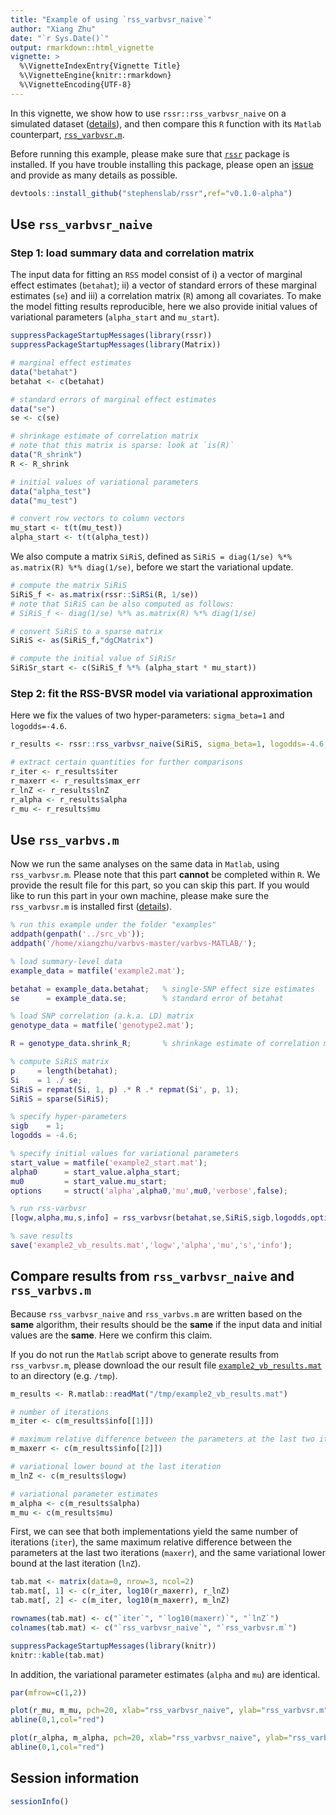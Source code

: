 ```yaml
---
title: "Example of using `rss_varbvsr_naive`"
author: "Xiang Zhu"
date: "`r Sys.Date()`"
output: rmarkdown::html_vignette
vignette: >
  %\VignetteIndexEntry{Vignette Title}
  %\VignetteEngine{knitr::rmarkdown}
  %\VignetteEncoding{UTF-8}
---
```


In this vignette, we show how to use `rssr::rss_varbvsr_naive` on a simulated dataset ([details](https://github.com/stephenslab/rss/wiki/Example-2#details)), and then compare this `R` function with its `Matlab` counterpart, [`rss_varbvsr.m`](https://github.com/stephenslab/rss/blob/master/src_vb/rss_varbvsr.m).

Before running this example, please make sure that [`rssr`](https://github.com/stephenslab/rssr) package is installed. If you have trouble installing this package, please open an [issue](https://github.com/stephenslab/rssr/issues) and provide as many details as possible.

```r
devtools::install_github("stephenslab/rssr",ref="v0.1.0-alpha")
```

## Use `rss_varbvsr_naive`

### Step 1: load summary data and correlation matrix

The input data for fitting an `RSS` model consist of i) a vector of marginal effect estimates (`betahat`); ii) a vector of standard errors of these marginal estimates (`se`) and iii) a correlation matrix (`R`) among all covariates. To make the model fitting results reproducible, here we also provide initial values of variational parameters (`alpha_start` and `mu_start`).

```r
suppressPackageStartupMessages(library(rssr))
suppressPackageStartupMessages(library(Matrix))

# marginal effect estimates 
data("betahat")
betahat <- c(betahat)

# standard errors of marginal effect estimates
data("se")
se <- c(se)

# shrinkage estimate of correlation matrix
# note that this matrix is sparse: look at `is(R)`
data("R_shrink")
R <- R_shrink

# initial values of variational parameters 
data("alpha_test")
data("mu_test")

# convert row vectors to column vectors
mu_start <- t(t(mu_test))
alpha_start <- t(t(alpha_test))
```

We also compute a matrix `SiRiS`, defined as `SiRiS = diag(1/se) %*% as.matrix(R) %*% diag(1/se)`, before we start the variational update. 

```r
# compute the matrix SiRiS
SiRiS_f <- as.matrix(rssr::SiRSi(R, 1/se))
# note that SiRiS can be also computed as follows:
# SiRiS_f <- diag(1/se) %*% as.matrix(R) %*% diag(1/se)

# convert SiRiS to a sparse matrix
SiRiS <- as(SiRiS_f,"dgCMatrix")

# compute the initial value of SiRiSr
SiRiSr_start <- c(SiRiS_f %*% (alpha_start * mu_start))
```

### Step 2: fit the RSS-BVSR model via variational approximation

Here we fix the values of two hyper-parameters: `sigma_beta=1` and `logodds=-4.6`.

```r
r_results <- rssr::rss_varbvsr_naive(SiRiS, sigma_beta=1, logodds=-4.6, betahat, se, alpha_start, mu_start, SiRiSr_start, tolerance=1e-4)

# extract certain quantities for further comparisons
r_iter <- r_results$iter
r_maxerr <- r_results$max_err
r_lnZ <- r_results$lnZ
r_alpha <- r_results$alpha
r_mu <- r_results$mu
```

## Use `rss_varbvs.m`

Now we run the same analyses on the same data in `Matlab`, using `rss_varbvsr.m`. Please note that this part **cannot** be completed within `R`. We provide the result file for this part, so you can skip this part. If you would like to run this part in your own machine, please make sure the `rss_varbvsr.m` is installed first ([details](https://github.com/stephenslab/rss/wiki/RSS-via-VB)).  

```matlab
% run this example under the folder "examples" 
addpath(genpath('../src_vb'));
addpath('/home/xiangzhu/varbvs-master/varbvs-MATLAB/');

% load summary-level data
example_data = matfile('example2.mat');

betahat = example_data.betahat;   % single-SNP effect size estimates
se      = example_data.se; 	      % standard error of betahat

% load SNP correlation (a.k.a. LD) matrix
genotype_data = matfile('genotype2.mat');

R = genotype_data.shrink_R;       % shrinkage estimate of correlation matrix

% compute SiRiS matrix
p     = length(betahat);
Si    = 1 ./ se;
SiRiS = repmat(Si, 1, p) .* R .* repmat(Si', p, 1);
SiRiS = sparse(SiRiS);

% specify hyper-parameters
sigb    = 1;
logodds = -4.6;

% specify initial values for variational parameters
start_value = matfile('example2_start.mat');
alpha0      = start_value.alpha_start;
mu0         = start_value.mu_start;
options     = struct('alpha',alpha0,'mu',mu0,'verbose',false);

% run rss-varbvsr
[logw,alpha,mu,s,info] = rss_varbvsr(betahat,se,SiRiS,sigb,logodds,options);

% save results
save('example2_vb_results.mat','logw','alpha','mu','s','info');
```

## Compare results from `rss_varbvsr_naive` and `rss_varbvs.m`

Because `rss_varbvsr_naive` and `rss_varbvs.m` are written based on the **same** algorithm, their results should be the **same** if the input data and initial values are the **same**. Here we confirm this claim.  

If you do not run the `Matlab` script above to generate results from `rss_varbvsr.m`, please download the our result file [`example2_vb_results.mat`](https://uchicago.box.com/v/example2) to an directory (e.g. `/tmp`).

```r
m_results <- R.matlab::readMat("/tmp/example2_vb_results.mat")

# number of iterations
m_iter <- c(m_results$info[[1]])

# maximum relative difference between the parameters at the last two iterations
m_maxerr <- c(m_results$info[[2]])

# variational lower bound at the last iteration
m_lnZ <- c(m_results$logw)

# variational parameter estimates
m_alpha <- c(m_results$alpha)
m_mu <- c(m_results$mu)
```

First, we can see that both implementations yield the same number of iterations (`iter`), the same maximum relative difference between the parameters at the last two iterations (`maxerr`), and the same variational lower bound at the last iteration (`lnZ`).  

```r
tab.mat <- matrix(data=0, nrow=3, ncol=2)
tab.mat[, 1] <- c(r_iter, log10(r_maxerr), r_lnZ)
tab.mat[, 2] <- c(m_iter, log10(m_maxerr), m_lnZ)

rownames(tab.mat) <- c("`iter`", "`log10(maxerr)`", "`lnZ`")
colnames(tab.mat) <- c("`rss_varbvsr_naive`", "`rss_varbvsr.m`")

suppressPackageStartupMessages(library(knitr))
knitr::kable(tab.mat)
```

In addition, the variational parameter estimates (`alpha` and `mu`) are identical.

```r
par(mfrow=c(1,2))

plot(r_mu, m_mu, pch=20, xlab="rss_varbvsr_naive", ylab="rss_varbvsr.m", main="mu")
abline(0,1,col="red")

plot(r_alpha, m_alpha, pch=20, xlab="rss_varbvsr_naive", ylab="rss_varbvsr.m", main="alpha")
abline(0,1,col="red")
```

## Session information

```r
sessionInfo()
```
